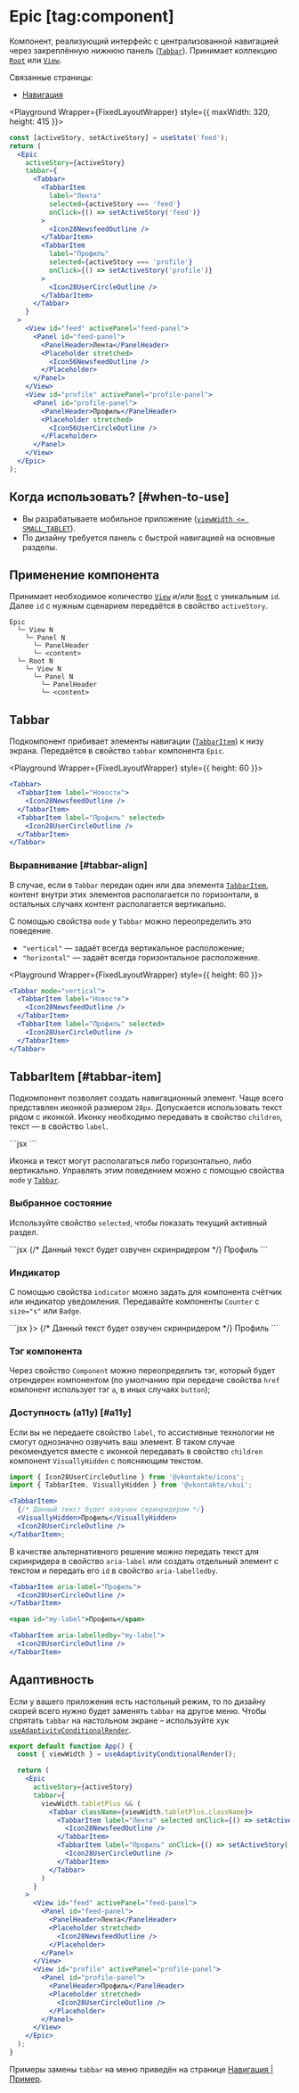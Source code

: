 <Overview>

# Epic [tag:component]

Компонент, реализующий интерфейс с централизованной навигацией через закреплённую нижнюю панель ([`Tabbar`](#tabbar)). Принимает
коллекцию [`Root`](/components/root) или [`View`](/components/view).

Связанные страницы:

- [Навигация](/overview/navigation)

</Overview>

<Playground Wrapper={FixedLayoutWrapper} style={{ maxWidth: 320, height: 415 }}>

```jsx
const [activeStory, setActiveStory] = useState('feed');
return (
  <Epic
    activeStory={activeStory}
    tabbar={
      <Tabbar>
        <TabbarItem
          label="Лента"
          selected={activeStory === 'feed'}
          onClick={() => setActiveStory('feed')}
        >
          <Icon28NewsfeedOutline />
        </TabbarItem>
        <TabbarItem
          label="Профиль"
          selected={activeStory === 'profile'}
          onClick={() => setActiveStory('profile')}
        >
          <Icon28UserCircleOutline />
        </TabbarItem>
      </Tabbar>
    }
  >
    <View id="feed" activePanel="feed-panel">
      <Panel id="feed-panel">
        <PanelHeader>Лента</PanelHeader>
        <Placeholder stretched>
          <Icon56NewsfeedOutline />
        </Placeholder>
      </Panel>
    </View>
    <View id="profile" activePanel="profile-panel">
      <Panel id="profile-panel">
        <PanelHeader>Профиль</PanelHeader>
        <Placeholder stretched>
          <Icon56UserCircleOutline />
        </Placeholder>
      </Panel>
    </View>
  </Epic>
);
```

</Playground>

## Когда использовать? [#when-to-use]

- Вы разрабатываете мобильное приложение ([`viewWidth <= SMALL_TABLET`](/overview/adaptivity#viewwidth)).
- По дизайну требуется панель с быстрой навигацией на основные разделы.

## Применение компонента

Принимает необходимое количество [`View`](/components/view) и/или [`Root`](/components/root) с уникальным `id`. Далее `id` с нужным
сценарием передаётся в свойство `activeStory`.

```
Epic
  └─ View N
    └─ Panel N
      └─ PanelHeader
      └─ <content>
  └─ Root N
    └─ View N
      └─ Panel N
        └─ PanelHeader
        └─ <content>
```

## Tabbar

Подкомпонент прибивает элементы навигации ([`TabbarItem`](#tabbar-item)) к низу экрана. Передаётся в свойство `tabbar` компонента `Epic`.


<Playground Wrapper={FixedLayoutWrapper} style={{ height: 60 }}>
  ```jsx
  <Tabbar>
    <TabbarItem label="Новости">
      <Icon28NewsfeedOutline />
    </TabbarItem>
    <TabbarItem label="Профиль" selected>
      <Icon28UserCircleOutline />
    </TabbarItem>
  </Tabbar>
  ```
</Playground>

### Выравнивание [#tabbar-align]

В случае, если в `Tabbar` передан один или два элемента [`TabbarItem`](#tabbar-item), контент внутри этих элементов располагается
по горизонтали, в остальных случаях контент располагается вертикально.

С помощью свойства `mode` у `Tabbar` можно переопределить это поведение.

- `"vertical"` — задаёт всегда вертикальное расположение;
- `"horizontal"` — задаёт всегда горизонтальное расположение.

<Playground Wrapper={FixedLayoutWrapper} style={{ height: 60 }}>
  ```jsx
  <Tabbar mode="vertical">
    <TabbarItem label="Новости">
      <Icon28NewsfeedOutline />
    </TabbarItem>
    <TabbarItem label="Профиль" selected>
      <Icon28UserCircleOutline />
    </TabbarItem>
  </Tabbar>
  ```
</Playground>

## TabbarItem [#tabbar-item]

Подкомпонент позволяет создать навигационный элемент. Чаще всего представлен иконкой размером `28px`. Допускается использовать текст
рядом с иконкой. Иконку необходимо передавать в свойство `children`, текст — в свойство `label`.

<Playground>
  ```jsx
  <TabbarItem label="Профиль">
    <Icon28UserCircleOutline />
  </TabbarItem>
  ```
</Playground>

Иконка и текст могут располагаться либо горизонтально, либо вертикально. Управлять этим поведением можно с помощью свойства `mode` у
[`Tabbar`](#tabbar-align).

### Выбранное состояние

Используйте свойство `selected`, чтобы показать текущий активный раздел.

<Playground>
  ```jsx
  <TabbarItem selected>
    {/* Данный текст будет озвучен скринридером */}
    <VisuallyHidden>Профиль</VisuallyHidden>
    <Icon28UserCircleOutline />
  </TabbarItem>
  ```
</Playground>

### Индикатор

С помощью свойства `indicator` можно задать для компонента счётчик или индикатор уведомления.
Передавайте компоненты `Counter` с `size="s"` или `Badge`.

<Playground>
  ```jsx
  <TabbarItem indicator={<Badge />}>
    {/* Данный текст будет озвучен скринридером */}
    <VisuallyHidden>Профиль</VisuallyHidden>
    <Icon28UserCircleOutline />
  </TabbarItem>
  ```
</Playground>

### Тэг компонента

Через свойство `Component` можно переопределить тэг, который будет отрендерен компонентом (по умолчанию при
передаче свойства `href` компонент использует тэг `a`, в иных случаях `button`);

### Доступность (a11y) [#a11y]

Если вы не передаете свойство `label`, то ассистивные технологии не смогут однозначно озвучить ваш элемент.
В таком случае рекомендуется вместе с иконкой передавать в свойство `children` компонент `VisuallyHidden`
с поясняющим текстом.

```jsx
import { Icon28UserCircleOutline } from '@vkontakte/icons';
import { TabbarItem, VisuallyHidden } from '@vkontakte/vkui';

<TabbarItem>
  {/* Данный текст будет озвучен скринридером */}
  <VisuallyHidden>Профиль</VisuallyHidden>
  <Icon28UserCircleOutline />
</TabbarItem>;
```

В качестве альтернативного решение можно передать текст для скринридера в свойство `aria-label` или создать
отдельный элемент с текстом и передать его `id` в свойство `aria-labelledby`.

```jsx
<TabbarItem aria-label="Профиль">
  <Icon28UserCircleOutline />
</TabbarItem>
```

```jsx
<span id="my-label">Профиль</span>

<TabbarItem aria-labelledby="my-label">
  <Icon28UserCircleOutline />
</TabbarItem>
```

## Адаптивность

Если у вашего приложения есть настольный режим, то по дизайну скорей всего нужно будет заменять `tabbar` на другое меню. Чтобы
спрятать `tabbar` на настольном экране – используйте хук [`useAdaptivityConditionalRender`](/components/use-adaptivity-conditional-render).

```jsx showLineNumbers
export default function App() {
  const { viewWidth } = useAdaptivityConditionalRender();

  return (
    <Epic
      activeStory={activeStory}
      tabbar={
        viewWidth.tabletPlus && (
          <Tabbar className={viewWidth.tabletPlus.className}>
            <TabbarItem label="Лента" selected onClick={() => setActiveStory('feed')}>
              <Icon28NewsfeedOutline />
            </TabbarItem>
            <TabbarItem label="Профиль" onClick={() => setActiveStory('profile')}>
              <Icon28UserCircleOutline />
            </TabbarItem>
          </Tabbar>
        )
      }
    >
      <View id="feed" activePanel="feed-panel">
        <Panel id="feed-panel">
          <PanelHeader>Лента</PanelHeader>
          <Placeholder stretched>
            <Icon28NewsfeedOutline />
          </Placeholder>
        </Panel>
      </View>
      <View id="profile" activePanel="profile-panel">
        <Panel id="profile-panel">
          <PanelHeader>Профиль</PanelHeader>
          <Placeholder stretched>
            <Icon28UserCircleOutline />
          </Placeholder>
        </Panel>
      </View>
    </Epic>
  );
}
```

Примеры замены `tabbar` на меню приведён на странице [Навигация | Пример](/overview/navigation#example-app).
